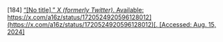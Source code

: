 \[184\]	[“\[No title\],” *X (formerly Twitter)*. Available:](http://paperpile.com/b/Lj1YHA/A0EeN) [https://x.com/a16z/status/1720524920596128012](https://x.com/a16z/status/1720524920596128012)[. \[Accessed: Aug. 15, 2024\]](http://paperpile.com/b/Lj1YHA/A0EeN)